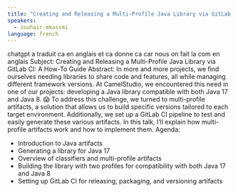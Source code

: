 ```yaml
---
title: "Creating and Releasing a Multi-Profile Java Library via GitLab CI: A How-To Guide"
speakers:
  - zouhair-mkassmi
language: french
---
```


chatgpt a traduit ca en anglais et ca donne ca
car nous on fait la com en anglais
Subject: Creating and Releasing a Multi-Profile Java Library via GitLab CI: A How-To Guide
Abstract:
In more and more projects, we find ourselves needing libraries to share code and features, all while managing different framework versions. At CamelStudio, we encountered this need in one of our projects: developing a Java library compatible with both Java 17 and Java 8. :scream:
To address this challenge, we turned to multi-profile artifacts, a solution that allows us to build specific versions tailored to each target environment. Additionally, we set up a GitLab CI pipeline to test and easily generate these various artifacts.
In this talk, I’ll explain how multi-profile artifacts work and how to implement them.
Agenda:
* Introduction to Java artifacts
* Generating a library for Java 17
* Overview of classifiers and multi-profile artifacts
* Building the library with two profiles for compatibility with both Java 17 and Java 8
* Setting up GitLab CI for releasing, packaging, and versioning artifacts
